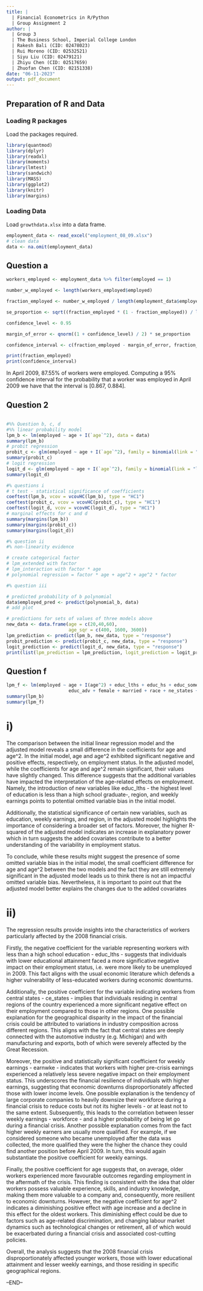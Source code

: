 ```yaml
---
title: |
  | Financial Econometrics in R/Python
  | Group Assignment 2
author: |
  | Group 3
  | The Business School, Imperial College London
  | Rakesh Bali (CID: 02478023)
  | Rui Moreno (CID: 02532521)
  | Siyu Liu (CID: 02479121)
  | Zhiyu Chen (CID: 02517659)
  | Zhuofan Chen (CID: 02151338)
date: "06-11-2023"
output: pdf_document
---
```


```{=tex}
\newpage
\tableofcontents
```
\newpage

## Preparation of R and Data
### Loading R packages

Load the packages required.

```r
library(quantmod)
library(dplyr)
library(readxl)
library(moments)
library(lmtest)
library(sandwich) 
library(MASS)
library(ggplot2)
library(knitr)
library(margins)
```

### Loading Data

Load `growthdata.xlsx` into a data frame.

```r
employment_data <- read_excel("employment_08_09.xlsx")
# clean data
data <- na.omit(employment_data)
```

\newpage

## Question a


```r

workers_employed <- employment_data %>% filter(employed == 1)

number_w_employed <- length(workers_employed$employed)

fraction_employed <- number_w_employed / length(employment_data$employed)

se_proportion <- sqrt((fraction_employed * (1 - fraction_employed)) / length(employment_data$employed))

confidence_level <- 0.95

margin_of_error <- qnorm((1 + confidence_level) / 2) * se_proportion

confidence_interval <- c(fraction_employed - margin_of_error, fraction_employed + margin_of_error)

print(fraction_employed)
print(confidence_interval)
```

In April 2009, 87.55% of workers were employed. Computing a 95% confidence interval for the probability that a worker was employed in April 2009 we have that the interval is [0.867, 0.884].

\newpage

## Question 2


```r

```

```r
#%% Question b, c, d
#%% linear probability model
lpm_b <- lm(employed ~ age + I(`age`^2), data = data)
summary(lpm_b)
# probit regression
probit_c <- glm(employed ~ age + I(`age`^2), family = binomial(link = "probit"), data)
summary(probit_c)
# logit regression
logit_d <- glm(employed ~ age + I(`age`^2), family = binomial(link = "logit"), data)
summary(logit_d)

#% questions i
# t test - statistical significance of coefficients
coeftest(lpm_b, vcov = vcovHC(lpm_b), type = "HC1")
coeftest(probit_c, vcov = vcovHC(probit_c), type = "HC1")
coeftest(logit_d, vcov = vcovHC(logit_d), type = "HC1")
# marginal effects for c and d
summary(margins(lpm_b))
summary(margins(probit_c))
summary(margins(logit_d))

#% question ii
#% non-linearity evidence

# create categorical factor
# lpm_extended with factor
# lpm_interaction with factor * age
# polynomial regression = factor * age + age^2 + age^2 * factor

#% question iii

# predicted probability of b polynomial
data$employed_pred <- predict(polynomial_b, data)
# add plot

# predictions for sets of values of three models above
new_data <- data.frame(age = c(20,40,60),
                       age_sqr = c(400, 1600, 3600))  
lpm_prediction <- predict(lpm_b, new_data, type = "response")
probit_prediction <- predict(probit_c, new_data, type = "response")
logit_prediction <- predict(logit_d, new_data, type = "response")
print(list(lpm_prediction = lpm_prediction, logit_prediction = logit_prediction, probit_prediction = probit_prediction))

```

\newpage

## Question f

```r
lpm_f <- lm(employed ~ age + I(age^2) + educ_lths + educ_hs + educ_somecol + educ_aa + educ_bac +
                       educ_adv + female + married + race + ne_states + so_states + ce_states + we_states                        + earnwke, data = data)
summary(lpm_b)
summary(lpm_f)
```

# i)

The comparison between the initial linear regression model and the adjusted model reveals a small difference in the coefficients for age and age^2. In the initial model, age and age^2 exhibited significant negative and positive effects, respectively, on employment status. In the adjusted model, while the coefficients for age and age^2 remain significant, their values have slightly changed. This difference suggests that the additional variables have impacted the interpretation of the age-related effects on employment. Namely, the introduction of new variables like educ_lths - the highest level of education is less than a high school graduate-, region, and weekly earnings points to potential omitted variable bias in the initial model.

Additionally, the statistical significance of certain new variables, such as education, weekly earnings, and region, in the adjusted model highlights the importance of considering a broader set of factors. Moreover, the higher R-squared of the adjusted model indicates an increase in explanatory power which in turn suggests the added covariates contribute to a better understanding of the variability in employment status. 

To conclude, while these results might suggest the presence of some omitted variable bias in the initial model, the small coefficient difference for age and age^2 between the two models and the fact they are still extremely significant in the adjusted model leads us to think there is not an impactful omitted variable bias. Nevertheless, it is important to point out that the adjusted model better explains the changes due to the added covariates

# ii)

The regression results provide insights into the characteristics of workers particularly affected by the 2008 financial crisis. 

Firstly, the negative coefficient for the variable representing workers with less than a high school education - educ_lths - suggests that individuals with lower educational attainment faced a more significative negative impact on their employment status, i.e. were more likely to be unemployed in 2009. This fact aligns with the usual economic literature which defends a higher vulnerability of less-educated workers during economic downturns. 

Additionally, the positive coefficient for the variable indicating workers from central states - ce_states - implies that individuals residing in central regions of the country experienced a more significant negative effect on their employment compared to those in other regions. One possible explanation for the geographical disparity in the impact of the financial crisis could be attributed to variations in industry composition across different regions. This aligns with the fact that central states are deeply connected with the automotive industry (e.g. Michigan) and with manufacturing and exports, both of which were severely affected by the Great Recession. 
 
Moreover, the positive and statistically significant coefficient for weekly earnings - earnwke - indicates that workers with higher pre-crisis earnings experienced a relatively less severe negative impact on their employment status. This underscores the financial resilience of individuals with higher earnings, suggesting that economic downturns disproportionately affected those with lower income levels. One possible explanation is the tendency of large corporate companies to  heavily downsize their workforce during a financial crisis to reduce costs but not its higher levels - or at least not to the same extent. Subsequently, this leads to the correlation between lesser weekly earnings - workforce - and a higher probability of being let go during a financial crisis. Another possible explanation comes from the fact higher weekly earners are usually more qualified. For example, if we considered someone who became unemployed after the data was collected, the more qualified they were the higher the chance they could find another position before April 2009. In turn, this would again substantiate the positive coefficient for weekly earnings.

Finally, the positive coefficient for age suggests that, on average, older workers experienced more favourable outcomes regarding employment in the aftermath of the crisis. This finding is consistent with the idea that older workers possess valuable experience, skills, and industry knowledge, making them more valuable to a company and, consequently, more resilient to economic downturns. However, the negative coefficient for age^2 indicates a diminishing positive effect with age increase and a decline in this effect for the oldest workers. This diminishing effect could be due to factors such as age-related discrimination, and changing labour market dynamics such as technological changes or retirement, all of which would be exacerbated during a financial crisis and associated cost-cutting policies.

Overall, the analysis suggests that the 2008 financial crisis disproportionately affected younger workers, those with lower educational attainment and lesser weekly earnings, and those residing in specific geographical regions.

--END--
